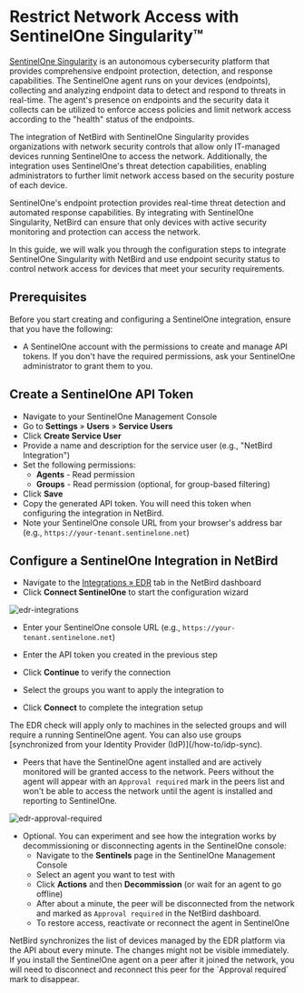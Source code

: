 # Restrict Network Access with SentinelOne Singularity™

[SentinelOne Singularity](https://www.sentinelone.com/platform/) is an autonomous cybersecurity platform that provides
comprehensive endpoint protection, detection, and response capabilities. The SentinelOne agent runs on your devices (endpoints),
collecting and analyzing endpoint data to detect and respond to threats in real-time. The agent's presence on endpoints and the
security data it collects can be utilized to enforce access policies and limit network access according to the "health" status
of the endpoints.

The integration of NetBird with SentinelOne Singularity provides organizations with network security controls that allow
only IT-managed devices running SentinelOne to access the network. Additionally, the integration uses SentinelOne's threat
detection capabilities, enabling administrators to further limit network access based on the security posture of each device.

SentinelOne's endpoint protection provides real-time threat detection and automated response capabilities. By integrating with
SentinelOne Singularity, NetBird can ensure that only devices with active security monitoring and protection can access the network.

In this guide, we will walk you through the configuration steps to integrate SentinelOne Singularity with NetBird and use
endpoint security status to control network access for devices that meet your security requirements.

## Prerequisites

Before you start creating and configuring a SentinelOne integration, ensure that you have the following:
- A SentinelOne account with the permissions to create and manage API tokens.
  If you don't have the required permissions, ask your SentinelOne administrator to grant them to you.

## Create a SentinelOne API Token

- Navigate to your SentinelOne Management Console
- Go to **Settings** &raquo; **Users** &raquo; **Service Users**
- Click **Create Service User**
- Provide a name and description for the service user (e.g., "NetBird Integration")
- Set the following permissions:
  - **Agents** - Read permission
  - **Groups** - Read permission (optional, for group-based filtering)
- Click **Save**
- Copy the generated API token. You will need this token when configuring the integration in NetBird.
- Note your SentinelOne console URL from your browser's address bar (e.g., `https://your-tenant.sentinelone.net`)

## Configure a SentinelOne Integration in NetBird

- Navigate to the [Integrations &raquo; EDR](https://app.netbird.io/integrations?tab=edr) tab in the NetBird dashboard
- Click **Connect SentinelOne** to start the configuration wizard
<p>
    <img src="/docs-static/img/how-to-guides/endpoint-detection-and-response/edr-integrations.png" alt="edr-integrations" className="imagewrapper-big"/>
</p>

- Enter your SentinelOne console URL (e.g., `https://your-tenant.sentinelone.net`)
- Enter the API token you created in the previous step
- Click **Continue** to verify the connection

- Select the groups you want to apply the integration to
- Click **Connect** to complete the integration setup

<Note>
    The EDR check will apply only to machines in the selected groups and will require a running SentinelOne agent.
</Note>
<Note>
    You can also use groups [synchronized from your Identity Provider (IdP)](/how-to/idp-sync).
</Note>

- Peers that have the SentinelOne agent installed and are actively monitored will be granted access to the network. 
  Peers without the agent will appear with an `Approval required` mark in the peers list and won't be able to access 
  the network until the agent is installed and reporting to SentinelOne.

<p>
    <img src="/docs-static/img/how-to-guides/edr-approval-required.png" alt="edr-approval-required" className="imagewrapper-big"/>
</p>

- Optional. You can experiment and see how the integration works by decommissioning or disconnecting agents in the SentinelOne console:
    - Navigate to the **Sentinels** page in the SentinelOne Management Console
    - Select an agent you want to test with
    - Click **Actions** and then **Decommission** (or wait for an agent to go offline)
    - After about a minute, the peer will be disconnected from the network and marked as `Approval required` in the NetBird dashboard.
    - To restore access, reactivate or reconnect the agent in SentinelOne

<Note>
    NetBird synchronizes the list of devices managed by the EDR platform via the API about every minute.
    The changes might not be visible immediately.
</Note>

<Note>
    If you install the SentinelOne agent on a peer after it joined the network, you will need to disconnect and reconnect
    this peer for the `Approval required` mark to disappear.
</Note>